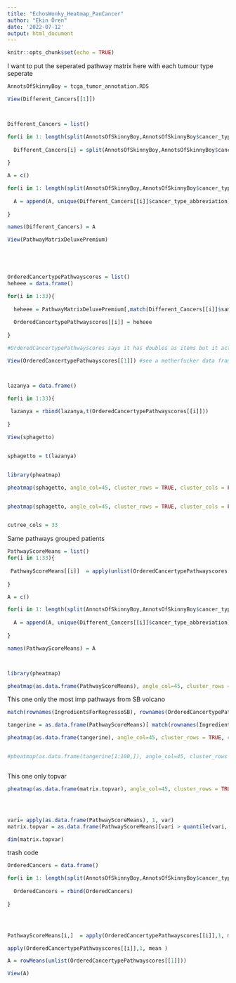 ```yaml
---
title: "EchosWonky_Heatmap_PanCancer"
author: "Ekin Ören"
date: '2022-07-12'
output: html_document
---
```


```r
knitr::opts_chunk$set(echo = TRUE)
```


I want to put the seperated pathway matrix here with each tumour type seperate

```r


AnnotsOfSkinnyBoy = tcga_tumor_annotation.RDS

View(Different_Cancers[[1]])



Different_Cancers = list()

for(i in 1: length(split(AnnotsOfSkinnyBoy,AnnotsOfSkinnyBoy$cancer_type_abbreviation))){
  
  Different_Cancers[i] = split(AnnotsOfSkinnyBoy,AnnotsOfSkinnyBoy$cancer_type_abbreviation)[i]
  
}

A = c()

for(i in 1: length(split(AnnotsOfSkinnyBoy,AnnotsOfSkinnyBoy$cancer_type_abbreviation))){
  
  A = append(A, unique(Different_Cancers[[i]]$cancer_type_abbreviation))
  
}

names(Different_Cancers) = A

View(PathwayMatrixDeluxePremium)





OrderedCancertypePathwayscores = list()
heheee = data.frame()

for(i in 1:33){
  
  heheee = PathwayMatrixDeluxePremium[,match(Different_Cancers[[i]]$sample, colnames(PathwayMatrixDeluxePremium))]
  
  OrderedCancertypePathwayscores[[i]] = heheee
  
}

#OrderedCancertypePathwayscores says it has doubles as items but it actually has data frames. it is lying!

View(OrderedCancertypePathwayscores[[1]]) #see a motherfucker data frame that fucks mothers



lazanya = data.frame()

for(i in 1:33){
  
 lazanya = rbind(lazanya,t(OrderedCancertypePathwayscores[[i]]))
 
}

View(sphagetto)


sphagetto = t(lazanya)


library(pheatmap)

pheatmap(sphagetto, angle_col=45, cluster_rows = TRUE, cluster_cols = FALSE, cellwidth = 0.03, main = "heatmap pathways all pathways all patients ordered by tumour type", width = 15, height = 15, fontsize = 8, fontsize_col = 0.1, fontsize_row = 0.1)


pheatmap(sphagetto, angle_col=45, cluster_rows = TRUE, cluster_cols = FALSE, cellwidth = 0.03, main = "heatmap pathways all pathways all patients ordered by tumour type", width = 15, height = 15, fontsize = 10, fontsize_col = 0.1, fontsize_row = 0.00000000000001, treeheight_row = 0, show_rownames = FALSE, show_colnames = FALSE)


cutree_cols = 33

```


Same  pathways grouped patients

```r



PathwayScoreMeans = list()
for(i in 1:33){
  
 PathwayScoreMeans[[i]]  = apply(unlist(OrderedCancertypePathwayscores[[i]]),1, mean )
 
}

A = c()

for(i in 1: length(split(AnnotsOfSkinnyBoy,AnnotsOfSkinnyBoy$cancer_type_abbreviation))){
  
  A = append(A, unique(Different_Cancers[[i]]$cancer_type_abbreviation))
  
}

names(PathwayScoreMeans) = A



library(pheatmap)

pheatmap(as.data.frame(PathwayScoreMeans), angle_col=45, cluster_rows = TRUE, cluster_cols = FALSE, cellwidth = 10, main = "heatmap pathways all pathways all patients ordered by tumour type", width = 15, height = 15, fontsize = 10, fontsize_col = 8, fontsize_row = 0.00000000000001, treeheight_row = 0, show_rownames = FALSE)


```



This one only the most imp pathways from SB volcano

```r

match(rownames(IngredientsForRegressoSB), rownames(OrderedCancertypePathwayscores[[1]]))

tangerine = as.data.frame(PathwayScoreMeans)[ match(rownames(IngredientsForRegressoSB), rownames(OrderedCancertypePathwayscores[[1]])),]

pheatmap(as.data.frame(tangerine), angle_col=45, cluster_rows = TRUE, cluster_cols = FALSE, cellwidth = 10, main = "heatmap pathways all pathways all patients ordered by tumour type", width = 15, height = 15, fontsize = 10, fontsize_col = 8, fontsize_row = 0.00000000000001, treeheight_row = 0, show_rownames = FALSE, cellheight = 0.6)


#pheatmap(as.data.frame(tangerine[1:100,]), angle_col=45, cluster_rows = TRUE, cluster_cols = FALSE, cellwidth = 10, main = "heatmap pathways all pathways all patients ordered by tumour type", width = 15, height = 15, fontsize = 10, fontsize_col = 8, fontsize_row = 0.00000000000001, treeheight_row = 0, show_rownames = FALSE, cellheight = 1)



```



This one only topvar

```r


pheatmap(as.data.frame(matrix.topvar), angle_col=45, cluster_rows = TRUE, cluster_cols = FALSE, cellwidth = 10, main = "10% top-variance pathways and all patients ordered by tumor type", width = 15, height = 15, fontsize = 10, fontsize_col = 8, fontsize_row = 0.00000000000001, treeheight_row = 0, show_rownames = FALSE)




vari= apply(as.data.frame(PathwayScoreMeans), 1, var)
matrix.topvar = as.data.frame(PathwayScoreMeans)[vari > quantile(vari, probs=0.9), ]

dim(matrix.topvar)

```



trash code

```r

OrderedCancers = data.frame()

for(i in 1: length(split(AnnotsOfSkinnyBoy,AnnotsOfSkinnyBoy$cancer_type_abbreviation))){
  
  OrderedCancers = rbind(OrderedCancers)
  
}




PathwayScoreMeans[i,]  = apply(OrderedCancertypePathwayscores[[i]],1, mean )

apply(OrderedCancertypePathwayscores[[i]],1, mean )

A = rowMeans(unlist(OrderedCancertypePathwayscores[[1]]))

View(A)

```






